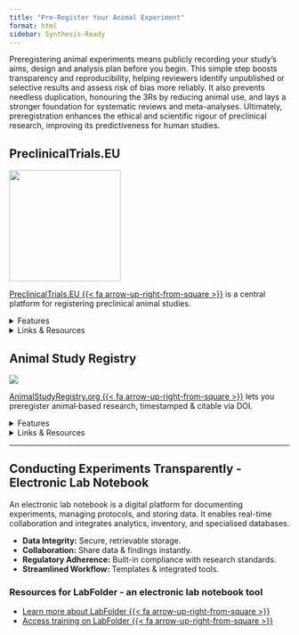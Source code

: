 ```yaml
---
title: "Pre-Register Your Animal Experiment"
format: html
sidebar: Synthesis-Ready
---
```


Preregistering animal experiments means publicly recording your study’s aims, design and analysis plan before you begin. This simple step boosts transparency and reproducibility, helping reviewers identify unpublished or selective results and assess risk of bias more reliably. It also prevents needless duplication, honouring the 3Rs by reducing animal use, and lays a stronger foundation for systematic reviews and meta-analyses. Ultimately, preregistration enhances the ethical and scientific rigour of preclinical research, improving its predictiveness for human studies.

## PreclinicalTrials.EU
::::: grid
::: g-col-2
![](/images/preclinicaltrialseu_logo.png){width=200px fig-align="center"}
:::

::: g-col-10
[PreclinicalTrials.EU {{< fa arrow-up-right-from-square >}}](https://preclinicaltrials.eu/){target="_blank"} is a central platform for registering preclinical animal studies.

<details>
<summary>Features</summary>

-   **Enhanced transparency:** Prospective registration to reveal unpublished studies.\

-   **Avoid duplication:** View existing studies to prevent redundant work.\

-   **Reduce reporting bias:** Mitigates publication bias and p-hacking.\

-   **Facilitate data sharing:** Full study designs and data archives.\

-   **Collaborative research:** Connect across biomedical fields.

</details>

<details>

<summary>Links & Resources</summary>

-   Got questions? See their [FAQs section {{< fa arrow-up-right-from-square >}}](https://preclinicaltrials.eu/help){target="_blank"}.\

-   In-depth protocol guide: [User Guide (PDF) {{< fa arrow-up-right-from-square >}}](https://drive.google.com/file/d/1I-lcjDIxvVlAW3EyO7CatPdcL6OyBrhB/view){target="_blank"}.

</details>

:::
::::

## Animal Study Registry

![](/images/animalstudyregistry.png){target="_blank"}

[AnimalStudyRegistry.org {{< fa arrow-up-right-from-square >}}](https://www.animalstudyregistry.org/){target="_blank"} lets you preregister animal‐based research, timestamped & citable via DOI.

<details>
<summary>Features</summary>

-   **Enhanced transparency:** Full protocol disclosure.\

-   **Animal welfare:** Encourages refinement methods to reduce harm.\

-   **Intellectual property:** DOI & timestamp for your protocol.\

-   **Credibility:** Builds trust in open science practices.\

-   **Time-saving:** Templates cover ARRIVE guidelines essentials.
</details>

<details>
<summary>Links & Resources</summary>

-   Learn more on the [platform homepage {{< fa arrow-up-right-from-square >}}](https://www.animalstudyregistry.org/asr_web/index.action){target="_blank"} and [register here {{< fa arrow-up-right-from-square >}}](https://www.animalstudyregistry.org/asr_web/asr.web.register.input.action){target="_blank"}.\

-   Browse existing [registries {{< fa arrow-up-right-from-square >}}](https://search.animalstudyregistry.org/asr_viewer/index.action){target="_blank"}.
</details>
------------------------------------------------------------------------

## Conducting Experiments Transparently - Electronic Lab Notebook

An electronic lab notebook is a digital platform for documenting experiments, managing protocols, and storing data. It enables real-time collaboration and integrates analytics, inventory, and specialised databases.

-   **Data Integrity:** Secure, retrievable storage.\
-   **Collaboration:** Share data & findings instantly.\
-   **Regulatory Adherence:** Built-in compliance with research standards.\
-   **Streamlined Workflow:** Templates & integrated tools.

### Resources for LabFolder - an electronic lab notebook tool

-   [Learn more about LabFolder {{< fa arrow-up-right-from-square >}}](https://labfolder.com/){target="_blank"}\
-   [Access training on LabFolder {{< fa arrow-up-right-from-square >}}](https://www.bihealth.org/en/notices/using-of-electronic-lab-books){target="_blank"}

